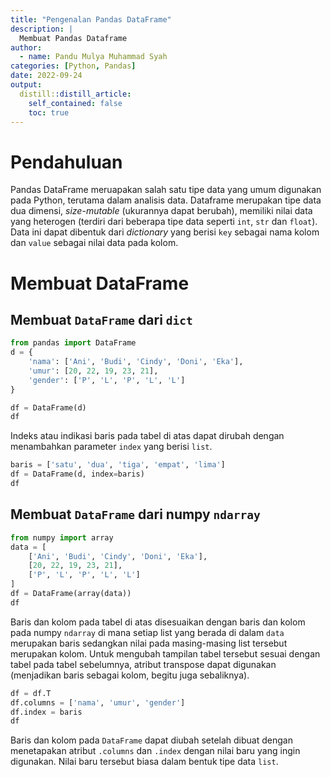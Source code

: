 ```yaml
---
title: "Pengenalan Pandas DataFrame"
description: |
  Membuat Pandas Dataframe
author:
  - name: Pandu Mulya Muhammad Syah
categories: [Python, Pandas]
date: 2022-09-24
output:
  distill::distill_article:
    self_contained: false
    toc: true
---
```


# Pendahuluan
Pandas DataFrame meruapakan salah satu tipe data yang umum digunakan pada Python, terutama dalam analisis data. Dataframe merupakan tipe data dua dimensi, *size-mutable* (ukurannya dapat berubah), memiliki nilai data yang heterogen (terdiri dari beberapa tipe data seperti `int`, `str` dan `float`). Data ini dapat dibentuk dari *dictionary* yang berisi `key` sebagai nama kolom dan `value` sebagai nilai data pada kolom.

# Membuat DataFrame
## Membuat `DataFrame` dari `dict`

```python
from pandas import DataFrame
d = {
    'nama': ['Ani', 'Budi', 'Cindy', 'Doni', 'Eka'],
    'umur': [20, 22, 19, 23, 21],
    'gender': ['P', 'L', 'P', 'L', 'L']
}

df = DataFrame(d)
df
```
Indeks atau indikasi baris pada tabel di atas dapat dirubah dengan menambahkan parameter `index` yang berisi `list`.

```python
baris = ['satu', 'dua', 'tiga', 'empat', 'lima']
df = DataFrame(d, index=baris)
df
```

## Membuat `DataFrame` dari numpy `ndarray`
```python
from numpy import array
data = [
    ['Ani', 'Budi', 'Cindy', 'Doni', 'Eka'],
    [20, 22, 19, 23, 21],
    ['P', 'L', 'P', 'L', 'L']
]
df = DataFrame(array(data))
df
```
Baris dan kolom pada tabel di atas disesuaikan dengan baris dan kolom pada numpy `ndarray` di mana setiap list yang berada di dalam `data` merupakan baris sedangkan nilai pada masing-masing list tersebut merupakan kolom. Untuk mengubah tampilan tabel tersebut sesuai dengan tabel pada tabel sebelumnya, atribut transpose dapat digunakan (menjadikan baris sebagai kolom, begitu juga sebaliknya).

```python
df = df.T
df.columns = ['nama', 'umur', 'gender']
df.index = baris
df
```

Baris dan kolom pada `DataFrame` dapat diubah setelah dibuat dengan menetapakan atribut `.columns` dan `.index` dengan nilai baru yang ingin digunakan. Nilai baru tersebut biasa dalam bentuk tipe data `list`.